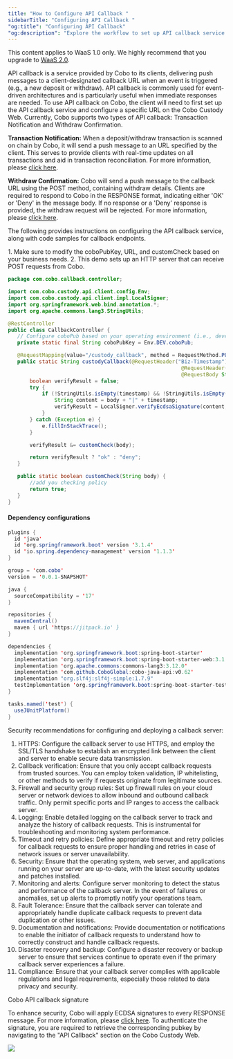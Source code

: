```yaml
---
title: "How to Configure API Callback "
sidebarTitle: "Configuring API Callback "
"og:title": "Configuring API Callback"
"og:description": "Explore the workflow to set up API callback service on Cobo. Learn best security practices for deploying your API server. "
---
```

<Note>This content applies to WaaS 1.0 only. We highly recommend that you upgrade to <a href="/v2/guides/overview/introduction">WaaS 2.0</a>.</Note>

API callback is a service provided by Cobo to its clients, delivering push messages to a client-designated callback URL when an event is triggered (e.g., a new deposit or withdraw).
API callback is commonly used for event-driven architectures and is particularly useful when immediate responses are needed.
To use API callback on Cobo, the client will need to first set up the API callback service and configure a specific URL on the Cobo Custody Web.
Currently, Cobo supports two types of API callback: Transaction Notification and Withdraw Confirmation.

**Transaction Notification:** When a deposit/withdraw transaction is scanned on chain by Cobo, it will send a push message to an URL specified by the client.
This serves to provide clients with real-time updates on all transactions and aid in transaction reconciliation. For more information, please [click here](/v1/api-references/development/transaction-notification).

**Withdraw Confirmation:** Cobo will send a push message to the callback URL using the POST method, containing withdraw details.
Clients are required to respond to Cobo in the RESPONSE format, indicating either 'OK' or 'Deny' in the message body. If no response or a 'Deny' response is provided, the withdraw request will be rejected.
For more information, please [click here](/v1/api-references/development/withdrawal-confirmation).

The following provides instructions on configuring the API callback service, along with code samples for callback endpoints.


<Note>
1. Make sure to modify the coboPubKey, URL, and customCheck based on your business needs.
2. This demo sets up an HTTP server that can receive POST requests from Cobo.
</Note>



```java Java
package com.cobo.callback.controller;

import com.cobo.custody.api.client.config.Env;
import com.cobo.custody.api.client.impl.LocalSigner;
import org.springframework.web.bind.annotation.*;
import org.apache.commons.lang3.StringUtils;

@RestController
public class CallbackController {
   // Configure coboPub based on your operating environment (i.e., development or production environment)
   private static final String coboPubKey = Env.DEV.coboPub;

   @RequestMapping(value="/custody_callback", method = RequestMethod.POST)
   public static String custodyCallback(@RequestHeader("Biz-Timestamp") String timestamp,
                                                        @RequestHeader("Biz-Resp-Signature") String signature,
                                                        @RequestBody String body) {
       boolean verifyResult = false;
       try {
           if (!StringUtils.isEmpty(timestamp) && !StringUtils.isEmpty(signature)) {
               String content = body + "|" + timestamp;
               verifyResult = LocalSigner.verifyEcdsaSignature(content, signature, coboPubKey);
           }
       } catch (Exception e) {
           e.fillInStackTrace();
       }

       verifyResult &= customCheck(body);

       return verifyResult ? "ok" : "deny";
   }

   public static boolean customCheck(String body) {
       //add you checking policy
       return true;
   }
}
```

#### Dependency configurations

```java Java
plugins {
  id 'java'
  id 'org.springframework.boot' version '3.1.4'
  id 'io.spring.dependency-management' version '1.1.3'
}

group = 'com.cobo'
version = '0.0.1-SNAPSHOT'

java {
  sourceCompatibility = '17'
}

repositories {
  mavenCentral()
  maven { url 'https://jitpack.io' }
}

dependencies {
  implementation 'org.springframework.boot:spring-boot-starter'
  implementation 'org.springframework.boot:spring-boot-starter-web:3.1.4'
  implementation 'org.apache.commons:commons-lang3:3.12.0'
  implementation 'com.github.CoboGlobal:cobo-java-api:v0.62'
  implementation "org.slf4j:slf4j-simple:1.7.9"
  testImplementation 'org.springframework.boot:spring-boot-starter-test'
}

tasks.named('test') {
  useJUnitPlatform()
}

```

Security recommendations for configuring and deploying a callback server:

1. HTTPS: Configure the callback server to use HTTPS, and employ the SSL/TLS handshake to establish an encrypted link between the client and server to enable secure data transmission.
2. Callback verification: Ensure that you only accept callback requests from trusted sources. You can employ token validation, IP whitelisting, or other methods to verify if requests originate from legitimate sources.
3. Firewall and security group rules: Set up firewall rules on your cloud server or network devices to allow inbound and outbound callback traffic. Only permit specific ports and IP ranges to access the callback server.
4. Logging: Enable detailed logging on the callback server to track and analyze the history of callback requests. This is instrumental for troubleshooting and monitoring system performance.
5. Timeout and retry policies: Define appropriate timeout and retry policies for callback requests to ensure proper handling and retries in case of network issues or server unavailability.
6. Security: Ensure that the operating system, web server, and applications running on your server are up-to-date, with the latest security updates and patches installed.
7. Monitoring and alerts: Configure server monitoring to detect the status and performance of the callback server. In the event of failures or anomalies, set up alerts to promptly notify your operations team.
8. Fault Tolerance: Ensure that the callback server can tolerate and appropriately handle duplicate callback requests to prevent data duplication or other issues.
9. Documentation and notifications: Provide documentation or notifications to enable the initiator of callback requests to understand how to correctly construct and handle callback requests.
10. Disaster recovery and backup: Configure a disaster recovery or backup server to ensure that services continue to operate even if the primary callback server experiences a failure.
11. Compliance: Ensure that your callback server complies with applicable regulations and legal requirements, especially those related to data privacy and security.

Cobo API callback signature

To enhance security, Cobo will apply ECDSA signatures to every RESPONSE message. For more information, please [click here](/v1/api-references/development/callback-signature).
To authenticate the signature, you are required to retrieve the corresponding pubkey by navigating to the "API Callback" section on the Cobo Custody Web.

<img src="/v1/images/callback.png" />
